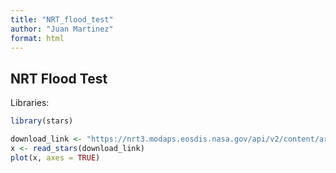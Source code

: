 ```yaml
---
title: "NRT_flood_test"
author: "Juan Martinez"
format: html
---
```


## NRT Flood Test 

Libraries:

```r
library(stars)
```

```r
download_link <- "https://nrt3.modaps.eosdis.nasa.gov/api/v2/content/archives/MCDWD_L3_F3_NRT.A2023324.h09v06.061.tif"
x <- read_stars(download_link)
plot(x, axes = TRUE)

```
